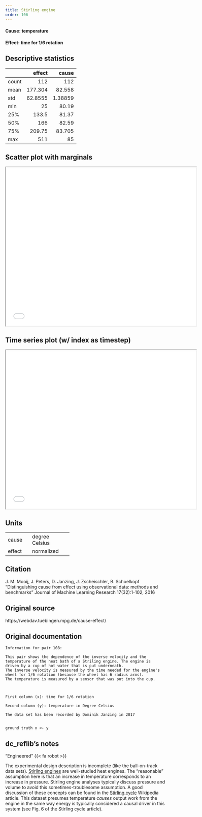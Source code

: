 ```yaml
---
title: Stirling engine
order: 106
---
```


#### **Cause**: temperature
#### **Effect**: time for 1/6 rotation

## Descriptive statistics
|       |   effect |     cause |
|:------|---------:|----------:|
| count | 112      | 112       |
| mean  | 177.304  |  82.558   |
| std   |  62.8555 |   1.38859 |
| min   |  25      |  80.19    |
| 25%   | 133.5    |  81.37    |
| 50%   | 166      |  82.59    |
| 75%   | 209.75   |  83.705   |
| max   | 511      |  85       |

## Scatter plot with marginals

```{=html}
<iframe width=600 height=500 src="plots/scatter_0108.html"></iframe>
```

## Time series plot (w/ index as timestep)

```{=html}
<iframe width=600 height=500 src="plots/series_0108.html"></iframe>
```

## Units
+----------+-----------------+
| cause    | degree Celsius  |
+----------+-----------------+
| effect   | normalized      |
+----------+-----------------+


## Citation
J. M. Mooij, J. Peters, D. Janzing, J. Zscheischler, B. Schoelkopf
"Distinguishing cause from effect using observational data: methods and benchmarks"
Journal of Machine Learning Research 17(32):1-102, 2016

## Original source
https://webdav.tuebingen.mpg.de/cause-effect/

## Original documentation
```
Information for pair 108:

This pair shows the dependence of the inverse velocity and the temperature of the heat bath of a Striling engine. The engine is
driven by a cup of hot water that is put underneath.
The inverse velocity is measured by the time needed for the engine's wheel for 1/6 rotation (because the wheel has 6 radius arms). 
The temperature is measured by a sensor that was put into the cup. 



First column (x): time for 1/6 rotation

Second column (y): temperature in Degree Celsius

The data set has been recorded by Dominik Janzing in 2017


ground truth x <- y

```

## dc_reflib's notes
::: {.callout-note title="Operational Causality"}
"Engineered" {{< fa robot >}}

The experimental design description is incomplete (like the ball-on-track data sets). [Stirling engines](https://en.wikipedia.org/wiki/Stirling_engine) are well-studied heat engines. The "reasonable" assumption here is that an increase in temperature corresponds to an increase in pressure. Stirling engine analyses typically discuss pressure and volume to avoid this sometimes-troublesome assumption. A good discussion of these concepts can be found in the [Stirling cycle](https://en.wikipedia.org/wiki/Stirling_cycle) Wikipedia article. This dataset presumes temperature _causes_ output work from the engine in the same way energy is typically considered a causal driver in this system (see Fig. 6 of the Stirling cycle article).
:::